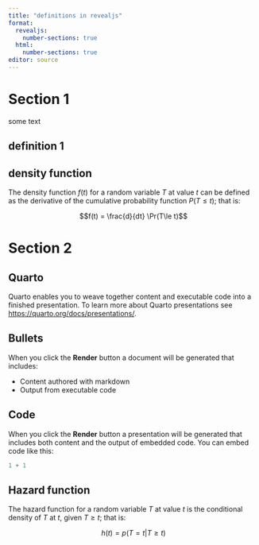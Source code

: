 ```yaml
---
title: "definitions in revealjs"
format: 
  revealjs:
    number-sections: true
  html:
    number-sections: true
editor: source
---
```


# Section 1

some text

## definition 1

:::{#def-density}
## density function

The density function $f(t)$ for a random variable $T$ at value $t$ can be defined as the derivative of the cumulative probability function $P(T\le t)$; that is:

$$f(t) = \frac{d}{dt} \Pr(T\le t)$$

:::

# Section 2

## Quarto

Quarto enables you to weave together content and executable code into a finished presentation. To learn more about Quarto presentations see <https://quarto.org/docs/presentations/>.

## Bullets

When you click the **Render** button a document will be generated that includes:

-   Content authored with markdown
-   Output from executable code

## Code

When you click the **Render** button a presentation will be generated that includes both content and the output of embedded code. You can embed code like this:

```r
1 + 1
```

:::{#def-hazard}
## Hazard function

The hazard function for a random variable $T$ at value $t$ is the conditional density of $T$ at $t$, given $T\ge t$; that is:

$$h(t) = p(T=t|T\ge t)$$

:::